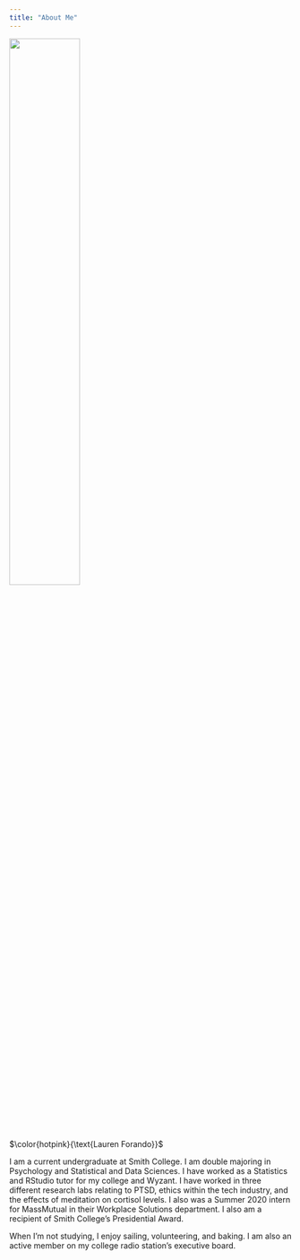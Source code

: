 ```yaml
---
title: "About Me"
--- 
```


![ ](profile_pic.jpg){width=50%}

$\color{hotpink}{\text{Lauren Forando}}$


I am a current undergraduate at Smith College. I am double majoring in Psychology and Statistical and Data Sciences. I have worked as a Statistics and RStudio tutor for my college and Wyzant. I have worked in three different research labs relating to PTSD, ethics within the tech industry, and the effects of meditation on cortisol levels. I also was a Summer 2020 intern for MassMutual in their Workplace Solutions department. I also am a recipient of Smith College's Presidential Award. 

When I'm not studying, I enjoy sailing, volunteering, and baking. I am also an active member on my college radio station's executive board.  

